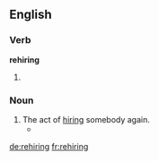 ==English==

===Verb===
'''rehiring'''

# {{present participle of|rehire}}

===Noun===
{{en-noun}}

# The act of [[hire|hiring]] somebody again.
#* {{quote-news|year=2007|date=November 25|author=Steven Lee Myers|title=U.S. Scales Back Political Goals for Iraqi Unity|work=New York Times|url=http://www.nytimes.com/2007/11/25/washington/25policy.html
|passage=A senior Bush administration official described that goal as largely symbolic since '''rehirings''' have been quietly taking place already. }}

[[de:rehiring]]
[[fr:rehiring]]